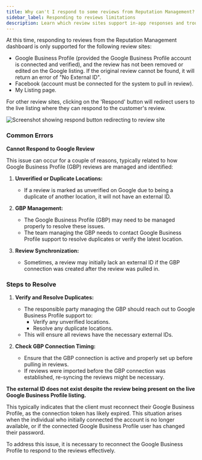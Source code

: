 ```yaml
---
title: Why can't I respond to some reviews from Reputation Management?
sidebar_label: Responding to reviews limitations
description: Learn which review sites support in-app responses and troubleshoot common errors when responding to reviews
---
```


At this time, responding to reviews from the Reputation Management dashboard is only supported for the following review sites:

- Google Business Profile (provided the Google Business Profile account is connected and verified), and the review has not been removed or edited on the Google listing. If the original review cannot be found, it will return an error of "No External ID".
- Facebook (account must be connected for the system to pull in review).
- My Listing page.

For other review sites, clicking on the 'Respond' button will redirect users to the live listing where they can respond to the customer's review.

![Screenshot showing respond button redirecting to review site](/img/reputation-management/respond-to-review-redirect.png)

### **Common Errors**

**Cannot Respond to Google Review**

This issue can occur for a couple of reasons, typically related to how Google Business Profile (GBP) reviews are managed and identified:

1. **Unverified or Duplicate Locations:**
   - If a review is marked as unverified on Google due to being a duplicate of another location, it will not have an external ID.

2. **GBP Management:**
   - The Google Business Profile (GBP) may need to be managed properly to resolve these issues.
   - The team managing the GBP needs to contact Google Business Profile support to resolve duplicates or verify the latest location.

3. **Review Synchronization:**
   - Sometimes, a review may initially lack an external ID if the GBP connection was created after the review was pulled in.

### **Steps to Resolve**

1. **Verify and Resolve Duplicates:**
   - The responsible party managing the GBP should reach out to Google Business Profile support to:
     - Verify any unverified locations.
     - Resolve any duplicate locations.
   - This will ensure all reviews have the necessary external IDs.

2. **Check GBP Connection Timing:**
   - Ensure that the GBP connection is active and properly set up before pulling in reviews.
   - If reviews were imported before the GBP connection was established, re-syncing the reviews might be necessary.

**The external ID does not exist despite the review being present on the live Google Business Profile listing.**

This typically indicates that the client must reconnect their Google Business Profile, as the connection token has likely expired. This situation arises when the individual who initially connected the account is no longer available, or if the connected Google Business Profile user has changed their password.

To address this issue, it is necessary to reconnect the Google Business Profile to respond to the reviews effectively.